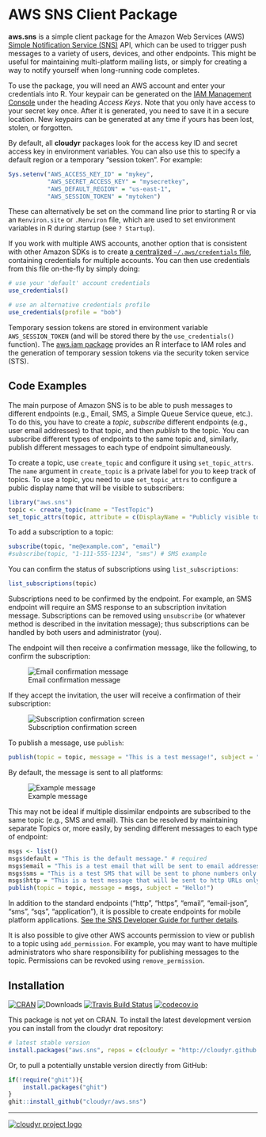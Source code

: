 # AWS SNS Client Package

**aws.sns** is a simple client package for the Amazon Web Services (AWS) [Simple Notification Service (SNS)](https://aws.amazon.com/sns/) API, which can be used to trigger push messages to a variety of users, devices, and other endpoints. This might be useful for maintaining multi-platform mailing lists, or simply for creating a way to notify yourself when long-running code completes.

To use the package, you will need an AWS account and enter your credentials into R. Your keypair can be generated on the [IAM Management Console](https://aws.amazon.com/) under the heading *Access Keys*. Note that you only have access to your secret key once. After it is generated, you need to save it in a secure location. New keypairs can be generated at any time if yours has been lost, stolen, or forgotten. 

By default, all **cloudyr** packages look for the access key ID and secret access key in environment variables. You can also use this to specify a default region or a temporary "session token". For example:

```R
Sys.setenv("AWS_ACCESS_KEY_ID" = "mykey",
           "AWS_SECRET_ACCESS_KEY" = "mysecretkey",
           "AWS_DEFAULT_REGION" = "us-east-1",
           "AWS_SESSION_TOKEN" = "mytoken")
```

These can alternatively be set on the command line prior to starting R or via an `Renviron.site` or `.Renviron` file, which are used to set environment variables in R during startup (see `? Startup`).

If you work with multiple AWS accounts, another option that is consistent with other Amazon SDKs is to create [a centralized `~/.aws/credentials` file](https://blogs.aws.amazon.com/security/post/Tx3D6U6WSFGOK2H/A-New-and-Standardized-Way-to-Manage-Credentials-in-the-AWS-SDKs), containing credentials for multiple accounts. You can then use credentials from this file on-the-fly by simply doing:

```R
# use your 'default' account credentials
use_credentials()

# use an alternative credentials profile
use_credentials(profile = "bob")
```

Temporary session tokens are stored in environment variable `AWS_SESSION_TOKEN` (and will be stored there by the `use_credentials()` function). The [aws.iam package](https://github.com/cloudyr/aws.iam/) provides an R interface to IAM roles and the generation of temporary session tokens via the security token service (STS).


## Code Examples

The main purpose of Amazon SNS is to be able to push messages to different endpoints (e.g., Email, SMS, a Simple Queue Service queue, etc.). To do this, you have to create a *topic*, *subscribe* different endpoints (e.g., user email addresses) to that topic, and then *publish* to the topic. You can subscribe different types of endpoints to the same topic and, similarly, publish different messages to each type of endpoint simultaneously.

To create a topic, use `create_topic` and configure it using `set_topic_attrs`. The `name` argument in `create_topic` is a private label for you to keep track of topics. To use a topic, you need to use `set_topic_attrs` to configure a public display name that will be visible to subscribers:

```r
library("aws.sns")
topic <- create_topic(name = "TestTopic")
set_topic_attrs(topic, attribute = c(DisplayName = "Publicly visible topic name"))
```

To add a subscription to a topic:

```r
subscribe(topic, "me@example.com", "email")
#subscribe(topic, "1-111-555-1234", "sms") # SMS example
```

You can confirm the status of subscriptions using `list_subscriptions`:

```r
list_subscriptions(topic)
```

Subscriptions need to be confirmed by the endpoint. For example, an SMS endpoint will require an SMS response to an subscription invitation message. Subscriptions can be removed using `unsubscribe` (or whatever method is described in the invitation message); thus subscriptions can be handled by both users and administrator (you).

The endpoint will then receive a confirmation message, like the following, to confirm the subscription:

![Email confirmation message](http://i.imgur.com/8EK6jBu.png)

If they accept the invitation, the user will receive a confirmation of their subscription:

![Subscription confirmation screen](http://i.imgur.com/cK1KU3C.png)


To publish a message, use `publish`:

```r
publish(topic = topic, message = "This is a test message!", subject = "Hello!")
```

By default, the message is sent to all platforms:

![Example message](http://i.imgur.com/nglMtZ9.png)


This may not be ideal if multiple dissimilar endpoints are subscribed to the same topic (e.g., SMS and email). This can be resolved by maintaining separate Topics or, more easily, by sending different messages to each type of endpoint:

```r
msgs <- list()
msgs$default = "This is the default message." # required
msgs$email = "This is a test email that will be sent to email addresses only."
msgs$sms = "This is a test SMS that will be sent to phone numbers only."
msgs$http = "This is a test message that will be sent to http URLs only."
publish(topic = topic, message = msgs, subject = "Hello!")
```

In addition to the standard endpoints ("http", "https", "email", "email-json", "sms", "sqs", "application"), it is possible to create endpoints for mobile platform applications. [See the SNS Developer Guide for further details](http://docs.aws.amazon.com/sns/latest/dg/SNSMobilePush.html).

It is also possible to give other AWS accounts permission to view or publish to a topic using `add_permission`. For example, you may want to have multiple administrators who share responsibility for publishing messages to the topic. Permissions can be revoked using `remove_permission`.

## Installation

[![CRAN](https://www.r-pkg.org/badges/version/aws.sns)](https://cran.r-project.org/package=aws.sns)
![Downloads](https://cranlogs.r-pkg.org/badges/aws.sns)
[![Travis Build Status](https://travis-ci.org/cloudyr/aws.sns.png?branch=master)](https://travis-ci.org/cloudyr/aws.sns) 
[![codecov.io](https://codecov.io/github/cloudyr/aws.sns/coverage.svg?branch=master)](https://codecov.io/github/cloudyr/aws.sns?branch=master)

This package is not yet on CRAN. To install the latest development version you can install from the cloudyr drat repository:

```R
# latest stable version
install.packages("aws.sns", repos = c(cloudyr = "http://cloudyr.github.io/drat", getOption("repos")))
```

Or, to pull a potentially unstable version directly from GitHub:

```R
if(!require("ghit")){
    install.packages("ghit")
}
ghit::install_github("cloudyr/aws.sns")
```

---
[![cloudyr project logo](http://i.imgur.com/JHS98Y7.png)](https://github.com/cloudyr)
